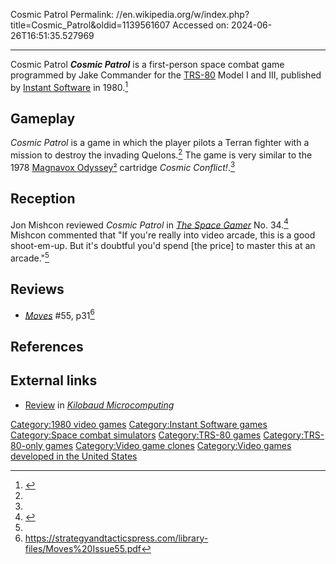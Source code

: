 Cosmic Patrol
Permalink: //en.wikipedia.org/w/index.php?title=Cosmic_Patrol&oldid=1139561607
Accessed on: 2024-06-26T16:51:35.527969



------
Cosmic Patrol
{{Infobox video game
| collapsible = 
| state = 
| italic title = 
| title = Cosmic Patrol
| image = File:Cosmic Patrol (Cover).jpg
| alt = 
| caption = 
| developer = 
| publisher = [[Instant Software]]
| programmer = Jake Commander
| platforms = [[TRS-80]]
| released = [[1980 in video gaming|1980]]
| genre = [[Space combat simulator]]
| modes = 
}}
'''''Cosmic Patrol''''' is a first-person space combat game programmed by Jake Commander for the [[TRS-80]] Model I and III, published by [[Instant Software]] in 1980.<ref name="trs80">{{cite web |last1=Reed |first1=Matthew |title=Cosmic Patrol |url=http://www.trs-80.org/cosmic-patrol/ |website=TRS-80.org}}</ref>

==Gameplay==
''Cosmic Patrol'' is a game in which the player pilots a Terran fighter with a mission to destroy the invading Quelons.<ref name="SG"/> The game is very similar to the 1978 [[Magnavox Odyssey²]] cartridge ''Cosmic Conflict!''.<ref name=trs80/>

==Reception==
Jon Mishcon reviewed ''Cosmic Patrol'' in ''[[The Space Gamer]]'' No. 34.<ref name="SG">{{cite journal|last=Mishcon |first=Jon |date=December 1980 |title=Capsule Reviews|journal=[[The Space Gamer]]|publisher=[[Steve Jackson Games]]|issue=34|pages=35}}</ref> Mishcon commented that "If you're really into video arcade, this is a good shoot-em-up. But it's doubtful you'd spend [the price] to master this at an arcade."<ref name="SG"/>

==Reviews==
*''[[Moves (magazine)|Moves]]'' #55, p31<ref>https://strategyandtacticspress.com/library-files/Moves%20Issue55.pdf</ref>

==References==
{{reflist}}

==External links==
*[https://archive.org/details/kilobaudmagazine-1981-10/page/n115/mode/2up Review] in ''[[Kilobaud Microcomputing]]''

[[Category:1980 video games]]
[[Category:Instant Software games]]
[[Category:Space combat simulators]]
[[Category:TRS-80 games]]
[[Category:TRS-80-only games]]
[[Category:Video game clones]]
[[Category:Video games developed in the United States]]

{{action-videogame-stub}}